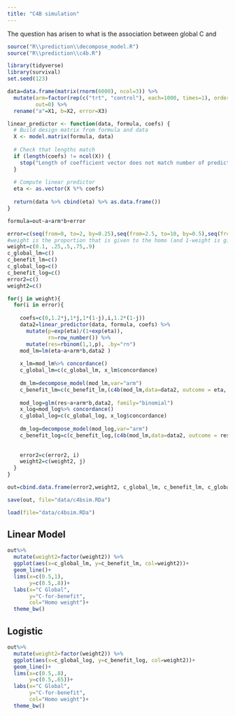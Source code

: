 ```yaml
---
title: "C4B simulation"
---
```


The question has arisen to what is the association between global C and

```r
source("R\\prediction\\decompose_model.R")
source("R\\prediction\\c4b.R")

```

```r
library(tidyverse)
library(survival)
set.seed(123)

data=data.frame(matrix(rnorm(6000), ncol=3)) %>% 
  mutate(arm=factor(rep(c("trt", "control"), each=1000, times=1), ordered = F),
         out=0) %>% 
  rename("a"=X1, b=X2, error=X3)

linear_predictor <- function(data, formula, coefs) {
  # Build design matrix from formula and data
  X <- model.matrix(formula, data)
  
  # Check that lengths match
  if (length(coefs) != ncol(X)) {
    stop("Length of coefficient vector does not match number of predictors in design matrix.")
  }
  
  # Compute linear predictor
  eta <- as.vector(X %*% coefs)
  
  return(data %>% cbind(eta) %>% as.data.frame())
}

formula=out~a+arm*b+error
```

```r
error=c(seq(from=0, to=2, by=0.25),seq(from=2.5, to=10, by=0.5),seq(from=11, to=20, by=1))/2
#weight is the proportion that is given to the homo (and 1-weight is given to the Homo)
weight=c(0.1, .25,.5,.75,.9)
c_global_lm=c()
c_benefit_lm=c()
c_global_log=c()
c_benefit_log=c()
error2=c()
weight2=c()

for(j in weight){
  for(i in error){
    
    coefs=c(0,1.2*j,1*j,1*(1-j),i,1.2*(1-j))
    data2=linear_predictor(data, formula, coefs) %>% 
      mutate(p=exp(eta)/(1+exp(eta)),
             rn=row_number()) %>% 
      mutate(res=rbinom(1,1,p), .by="rn")
    mod_lm=lm(eta~a+arm*b,data2 )
    
    x_lm=mod_lm%>% concordance()
    c_global_lm=c(c_global_lm, x_lm$concordance)
    
    dm_lm=decompose_model(mod_lm,var="arm")
    c_benefit_lm=c(c_benefit_lm,(c4b(mod_lm,data=data2, outcome = eta, var=arm, matching = "decompose",method="parametric" ))$concordance)
    
    mod_log=glm(res~a+arm*b,data2, family="binomial")
    x_log=mod_log%>% concordance()
    c_global_log=c(c_global_log, x_log$concordance)
    
    dm_log=decompose_model(mod_log,var="arm")
    c_benefit_log=c(c_benefit_log,(c4b(mod_lm,data=data2, outcome = res, var=arm, matching = "decompose",method="parametric" ))$concordance)
    
    
    error2=c(error2, i)
    weight2=c(weight2, j)
  }
}

out=cbind.data.frame(error2,weight2, c_global_lm, c_benefit_lm, c_global_log, c_benefit_log) 

```

```r
save(out, file="data/c4bsim.RDa")

```

```r
load(file="data/c4bsim.RDa")

```

## Linear Model

```r
out%>% 
  mutate(weight2=factor(weight2)) %>% 
  ggplot(aes(x=c_global_lm, y=c_benefit_lm, col=weight2))+
  geom_line()+
  lims(x=c(0.5,1),
       y=c(0.5,.8))+
  labs(x="C Global",
       y="C-for-benefit",
       col="Homo weight")+
  theme_bw()
```

## Logistic

```r
out%>% 
  mutate(weight2=factor(weight2)) %>% 
  ggplot(aes(x=c_global_log, y=c_benefit_log, col=weight2))+
  geom_line()+
  lims(x=c(0.5,.8),
       y=c(0.5,.65))+
  labs(x="C Global",
       y="C-for-benefit",
       col="Homo weight")+
  theme_bw()
```

